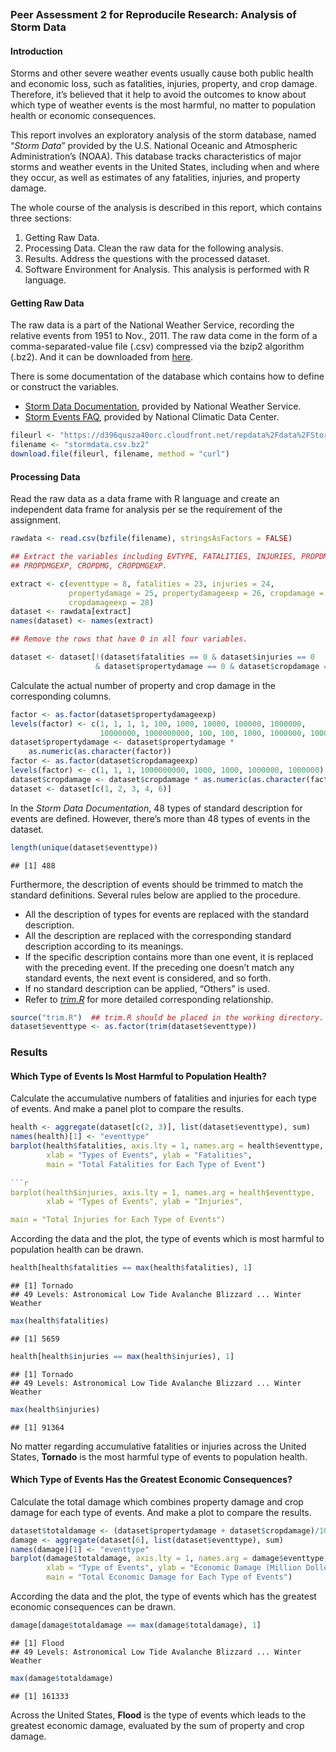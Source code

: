  ```r
 
```

### Peer Assessment 2 for Reproducile Research: Analysis of Storm Data

#### Introduction

Storms and other severe weather events usually cause both public health and economic loss, such as fatalities, injuries, property, and crop damage. Therefore, it's believed that it help to avoid the outcomes to know about which type of weather events is the most harmful, no matter to population health or economic consequences.

This report involves an exploratory analysis of the storm database, named "*Storm Data*" provided by the U.S. National Oceanic and Atmospheric Administration's (NOAA). This database tracks characteristics of major storms and weather events in the United States, including when and where they occur, as well as estimates of any fatalities, injuries, and property damage.

The whole course of the analysis is described in this report, which contains three sections:

1. Getting Raw Data.
2. Processing Data. Clean the raw data for the following analysis.
3. Results. Address the questions with the processed dataset.
4. Software Environment for Analysis.
This analysis is performed with R language.

#### Getting Raw Data

The raw data is a part of the National Weather Service, recording the relative events from 1951 to Nov., 2011. The raw data come in the form of a comma-separated-value file (.csv) compressed via the bzip2 algorithm (.bz2). And it can be downloaded from [here](https://d396qusza40orc.cloudfront.net/repdata%2Fdata%2FStormData.csv.bz2).

There is some documentation of the database which contains how to define or construct the variables.

- [Storm Data Documentation](https://d396qusza40orc.cloudfront.net/repdata%2Fpeer2_doc%2Fpd01016005curr.pdf), provided by National Weather Service.
- [Storm Events FAQ](https://d396qusza40orc.cloudfront.net/repdata%2Fpeer2_doc%2FNCDC%20Storm%20Events-FAQ%20Page.pdf), provided by National Climatic Data Center.


```r
fileurl <- "https://d396qusza40orc.cloudfront.net/repdata%2Fdata%2FStormData.csv.bz2"
filename <- "stormdata.csv.bz2"
download.file(fileurl, filename, method = "curl")
```

#### Processing Data

Read the raw data as a data frame with R language and create an independent data frame for analysis per se the requirement of the assignment.

```r
rawdata <- read.csv(bzfile(filename), stringsAsFactors = FALSE)

## Extract the variables including EVTYPE, FATALITIES, INJURIES, PROPDMG, 
## PROPDMGEXP, CROPDMG, CROPDMGEXP.

extract <- c(eventtype = 8, fatalities = 23, injuries = 24, 
             propertydamage = 25, propertydamageexp = 26, cropdamage = 27, 
             cropdamageexp = 28)
dataset <- rawdata[extract]
names(dataset) <- names(extract)

## Remove the rows that have 0 in all four variables.

dataset <- dataset[!(dataset$fatalities == 0 & dataset$injuries == 0 
                   & dataset$propertydamage == 0 & dataset$cropdamage == 0), ]
```

Calculate the actual number of property and crop damage in the corresponding columns.


```r
factor <- as.factor(dataset$propertydamageexp)
levels(factor) <- c(1, 1, 1, 1, 100, 1000, 10000, 100000, 1000000, 
                    10000000, 1000000000, 100, 100, 1000, 1000000, 1000000)
dataset$propertydamage <- dataset$propertydamage * 
    as.numeric(as.character(factor))
factor <- as.factor(dataset$cropdamageexp)
levels(factor) <- c(1, 1, 1, 1000000000, 1000, 1000, 1000000, 1000000)
dataset$cropdamage <- dataset$cropdamage * as.numeric(as.character(factor))
dataset <- dataset[c(1, 2, 3, 4, 6)]
```
In the *Storm Data Documentation*, 48 types of standard description for events are defined. However, there's more than 48 types of events in the dataset.


```r
length(unique(dataset$eventtype))
```

```
## [1] 488
```

Furthermore, the description of events should be trimmed to match the standard definitions. Several rules below are applied to the procedure.

- All the description of types for events are replaced with the standard description.
- All the description are replaced with the corresponding standard description according to its meanings.
- If the specific description contains more than one event, it is replaced with the preceding event. If the preceding one doesn't match any standard events, the next event is considered, and so forth.
- If no standard description can be applied, "Others" is used.
- Refer to [*trim.R*](https://github.com/WeifengSH/datasciencecoursera/blob/master/Reproducible%20Research/Assignment%202/trim.R) for more detailed corresponding relationship.


```r
source("trim.R")  ## trim.R should be placed in the working directory.
dataset$eventtype <- as.factor(trim(dataset$eventtype))
```

### Results

#### Which Type of Events Is Most Harmful to Population Health?

Calculate the accumulative numbers of fatalities and injuries for each type of events. And make a panel plot to compare the results.
```r
health <- aggregate(dataset[c(2, 3)], list(dataset$eventtype), sum)
names(health)[1] <- "eventtype"
barplot(health$fatalities, axis.lty = 1, names.arg = health$eventtype, 
        xlab = "Types of Events", ylab = "Fatalities", 
        main = "Total Fatalities for Each Type of Event")
 
```r
barplot(health$injuries, axis.lty = 1, names.arg = health$eventtype,
        xlab = "Types of Events", ylab = "Injuries", 

main = "Total Injuries for Each Type of Events")
```

According the data and the plot, the type of events which is most harmful to population health can be drawn.


```r
health[health$fatalities == max(health$fatalities), 1]
```

```
## [1] Tornado
## 49 Levels: Astronomical Low Tide Avalanche Blizzard ... Winter Weather
```

```r
max(health$fatalities)
```

```
## [1] 5659
```
```r
health[health$injuries == max(health$injuries), 1]
```

```
## [1] Tornado
## 49 Levels: Astronomical Low Tide Avalanche Blizzard ... Winter Weather
```

```r
max(health$injuries)
```

```
## [1] 91364
```

No matter regarding accumulative fatalities or injuries across the United States, **Tornado** is the most harmful type of events to population health.

#### Which Type of Events Has the Greatest Economic Consequences?

Calculate the total damage which combines property damage and crop damage for each type of events. And make a plot to compare the results.


```r
dataset$totaldamage <- (dataset$propertydamage + dataset$cropdamage)/1000000
damage <- aggregate(dataset[6], list(dataset$eventtype), sum)
names(damage)[1] <- "eventtype"
barplot(damage$totaldamage, axis.lty = 1, names.arg = damage$eventtype, 
        xlab = "Type of Events", ylab = "Economic Damage (Million Dollors)", 
        main = "Total Economic Damage for Each Type of Events")
```
 

According the data and the plot, the type of events which has the greatest economic consequences can be drawn.


```r
damage[damage$totaldamage == max(damage$totaldamage), 1]
```

```
## [1] Flood
## 49 Levels: Astronomical Low Tide Avalanche Blizzard ... Winter Weather
```

```r
max(damage$totaldamage)
```

```
## [1] 161333
```

Across the United States, **Flood** is the type of events which leads to the greatest economic damage, evaluated by the sum of property and crop damage.

 

